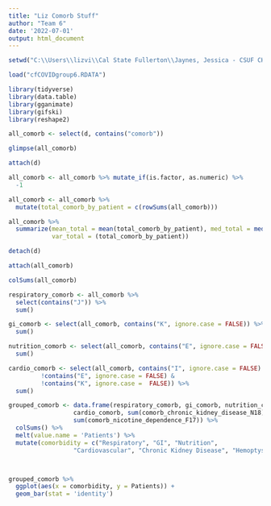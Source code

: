 ```yaml
---
title: "Liz Comorb Stuff"
author: "Team 6"
date: '2022-07-01'
output: html_document
---
```


```r
setwd("C:\\Users\\lizvi\\Cal State Fullerton\\Jaynes, Jessica - CSUF CHOC Summer 2022 Research\\Group2")

load("cfCOVIDgroup6.RDATA")

library(tidyverse)
library(data.table)
library(gganimate)
library(gifski)
library(reshape2)

all_comorb <- select(d, contains("comorb"))

glimpse(all_comorb)

attach(d)
```


```r

all_comorb <- all_comorb %>% mutate_if(is.factor, as.numeric) %>% 
  -1

all_comorb <- all_comorb %>% 
  mutate(total_comorb_by_patient = c(rowSums(all_comorb)))

all_comorb %>% 
  summarize(mean_total = mean(total_comorb_by_patient), med_total = median(total_comorb_by_patient), max_total = max(total_comorb_by_patient),
            var_total = (total_comorb_by_patient))

detach(d)

attach(all_comorb)

colSums(all_comorb)

respiratory_comorb <- all_comorb %>% 
  select(contains("J")) %>% 
  sum()

gi_comorb <- select(all_comorb, contains("K", ignore.case = FALSE)) %>% 
  sum()

nutrition_comorb <- select(all_comorb, contains("E", ignore.case = FALSE), contains("nutrition")) %>% 
  sum()

cardio_comorb <- select(all_comorb, contains("I", ignore.case = FALSE) & 
         !contains("E", ignore.case = FALSE) & 
         !contains("K", ignore.case =  FALSE)) %>% 
  sum()

grouped_comorb <- data.frame(respiratory_comorb, gi_comorb, nutrition_comorb, 
                  cardio_comorb, sum(comorb_chronic_kidney_disease_N18), sum(comorb_hemoptysisR042), sum(comorb_lung_transplant_Z942), 
                  sum(comorb_nicotine_dependence_F17)) %>% 
  colSums() %>% 
  melt(value.name = 'Patients') %>% 
  mutate(comorbidity = c("Respiratory", "GI", "Nutrition", 
                  "Cardiovascular", "Chronic Kidney Disease", "Hemoptysis", "Lung Transplant", "Nicotine Dependence"))



grouped_comorb %>% 
  ggplot(aes(x = comorbidity, y = Patients)) +
  geom_bar(stat = 'identity')


```


